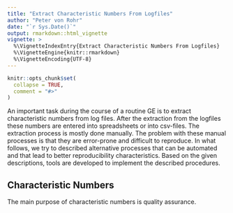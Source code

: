 ```yaml
---
title: "Extract Characteristic Numbers From Logfiles"
author: "Peter von Rohr"
date: "`r Sys.Date()`"
output: rmarkdown::html_vignette
vignette: >
  %\VignetteIndexEntry{Extract Characteristic Numbers From Logfiles}
  %\VignetteEngine{knitr::rmarkdown}
  %\VignetteEncoding{UTF-8}
---
```


```r
knitr::opts_chunk$set(
  collapse = TRUE,
  comment = "#>"
)
```


An important task during the course of a routine GE is to extract characteristic numbers from log files. After the extraction from the logfiles these numbers are entered into spreadsheets or into csv-files. The extraction process is mostly done manually. The problem with these manual processes is that they are error-prone and difficult to reproduce. In what follows, we try to described alternative processes that can be automated and that lead to better reproducibility characteristics. Based on the given descriptions, tools are developed to implement the described procedures.


## Characteristic Numbers
The main purpose of characteristic numbers is quality assurance. 
